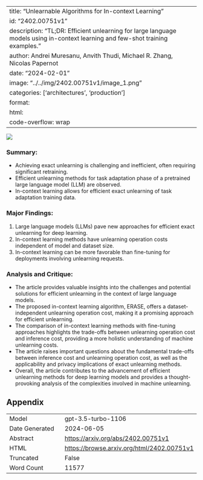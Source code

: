 
---
title: "Unlearnable Algorithms for In-context Learning"
id: "2402.00751v1"
description: "TL;DR: Efficient unlearning for large language models using in-context learning and few-shot training examples."
author: Andrei Muresanu, Anvith Thudi, Michael R. Zhang, Nicolas Papernot
date: "2024-02-01"
image: "../../img/2402.00751v1/image_1.png"
categories: ['architectures', 'production']
format:
  html:
    code-overflow: wrap
---

![](../../img/2402.00751v1/image_1.png)

### **Summary:**
- Achieving exact unlearning is challenging and inefficient, often requiring significant retraining.
- Efficient unlearning methods for task adaptation phase of a pretrained large language model (LLM) are observed.
- In-context learning allows for efficient exact unlearning of task adaptation training data.

### Major Findings:
1. Large language models (LLMs) pave new approaches for efficient exact unlearning for deep learning.
2. In-context learning methods have unlearning operation costs independent of model and dataset size.
3. In-context learning can be more favorable than fine-tuning for deployments involving unlearning requests.

### Analysis and Critique:
- The article provides valuable insights into the challenges and potential solutions for efficient unlearning in the context of large language models.
- The proposed in-context learning algorithm, ERASE, offers a dataset-independent unlearning operation cost, making it a promising approach for efficient unlearning.
- The comparison of in-context learning methods with fine-tuning approaches highlights the trade-offs between unlearning operation cost and inference cost, providing a more holistic understanding of machine unlearning costs.
- The article raises important questions about the fundamental trade-offs between inference cost and unlearning operation cost, as well as the applicability and privacy implications of exact unlearning methods.
- Overall, the article contributes to the advancement of efficient unlearning methods for deep learning models and provides a thought-provoking analysis of the complexities involved in machine unlearning.

## Appendix

|          |          |
|----------|----------|
| Model     | gpt-3.5-turbo-1106       |
| Date Generated     | 2024-06-05       |
| Abstract | [https://arxiv.org/abs/2402.00751v1](https://arxiv.org/abs/2402.00751v1)        |
| HTML     | [https://browse.arxiv.org/html/2402.00751v1](https://browse.arxiv.org/html/2402.00751v1)       |
| Truncated       | False       |
| Word Count       | 11577       |